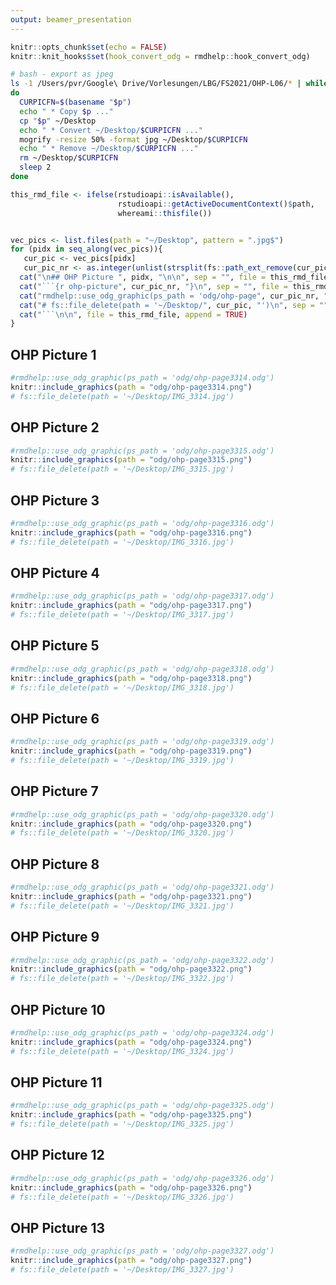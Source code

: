 ```yaml
---
output: beamer_presentation
---
```


```r
knitr::opts_chunk$set(echo = FALSE)
knitr::knit_hooks$set(hook_convert_odg = rmdhelp::hook_convert_odg)
```

```bash
# bash - export as jpeg
ls -1 /Users/pvr/Google\ Drive/Vorlesungen/LBG/FS2021/OHP-L06/* | while read p
do
  CURPICFN=$(basename "$p")
  echo " * Copy $p ..."
  cp "$p" ~/Desktop
  echo " * Convert ~/Desktop/$CURPICFN ..."
  mogrify -resize 50% -format jpg ~/Desktop/$CURPICFN
  echo " * Remove ~/Desktop/$CURPICFN ..."
  rm ~/Desktop/$CURPICFN
  sleep 2
done

```


```r
this_rmd_file <- ifelse(rstudioapi::isAvailable(),
                        rstudioapi::getActiveDocumentContext()$path,
                        whereami::thisfile())


vec_pics <- list.files(path = "~/Desktop", pattern = ".jpg$")
for (pidx in seq_along(vec_pics)){
   cur_pic <- vec_pics[pidx]
   cur_pic_nr <- as.integer(unlist(strsplit(fs::path_ext_remove(cur_pic), "_"))[2])
  cat("\n## OHP Picture ", pidx, "\n\n", sep = "", file = this_rmd_file, append = TRUE)
  cat("```{r ohp-picture", cur_pic_nr, "}\n", sep = "", file = this_rmd_file, append = TRUE)
  cat("rmdhelp::use_odg_graphic(ps_path = 'odg/ohp-page", cur_pic_nr, ".odg')\n", sep = "", file = this_rmd_file, append = TRUE)
  cat("# fs::file_delete(path = '~/Desktop/", cur_pic, "')\n", sep = "", file = this_rmd_file, append = TRUE)
  cat("```\n\n", file = this_rmd_file, append = TRUE)
}
```


## OHP Picture 1

```r
#rmdhelp::use_odg_graphic(ps_path = 'odg/ohp-page3314.odg')
knitr::include_graphics(path = "odg/ohp-page3314.png")
# fs::file_delete(path = '~/Desktop/IMG_3314.jpg')
```


## OHP Picture 2

```r
#rmdhelp::use_odg_graphic(ps_path = 'odg/ohp-page3315.odg')
knitr::include_graphics(path = "odg/ohp-page3315.png")
# fs::file_delete(path = '~/Desktop/IMG_3315.jpg')
```


## OHP Picture 3

```r
#rmdhelp::use_odg_graphic(ps_path = 'odg/ohp-page3316.odg')
knitr::include_graphics(path = "odg/ohp-page3316.png")
# fs::file_delete(path = '~/Desktop/IMG_3316.jpg')
```


## OHP Picture 4

```r
#rmdhelp::use_odg_graphic(ps_path = 'odg/ohp-page3317.odg')
knitr::include_graphics(path = "odg/ohp-page3317.png")
# fs::file_delete(path = '~/Desktop/IMG_3317.jpg')
```


## OHP Picture 5

```r
#rmdhelp::use_odg_graphic(ps_path = 'odg/ohp-page3318.odg')
knitr::include_graphics(path = "odg/ohp-page3318.png")
# fs::file_delete(path = '~/Desktop/IMG_3318.jpg')
```


## OHP Picture 6

```r
#rmdhelp::use_odg_graphic(ps_path = 'odg/ohp-page3319.odg')
knitr::include_graphics(path = "odg/ohp-page3319.png")
# fs::file_delete(path = '~/Desktop/IMG_3319.jpg')
```


## OHP Picture 7

```r
#rmdhelp::use_odg_graphic(ps_path = 'odg/ohp-page3320.odg')
knitr::include_graphics(path = "odg/ohp-page3320.png")
# fs::file_delete(path = '~/Desktop/IMG_3320.jpg')
```


## OHP Picture 8

```r
#rmdhelp::use_odg_graphic(ps_path = 'odg/ohp-page3321.odg')
knitr::include_graphics(path = "odg/ohp-page3321.png")
# fs::file_delete(path = '~/Desktop/IMG_3321.jpg')
```


## OHP Picture 9

```r
#rmdhelp::use_odg_graphic(ps_path = 'odg/ohp-page3322.odg')
knitr::include_graphics(path = "odg/ohp-page3322.png")
# fs::file_delete(path = '~/Desktop/IMG_3322.jpg')
```


## OHP Picture 10

```r
#rmdhelp::use_odg_graphic(ps_path = 'odg/ohp-page3324.odg')
knitr::include_graphics(path = "odg/ohp-page3324.png")
# fs::file_delete(path = '~/Desktop/IMG_3324.jpg')
```


## OHP Picture 11

```r
#rmdhelp::use_odg_graphic(ps_path = 'odg/ohp-page3325.odg')
knitr::include_graphics(path = "odg/ohp-page3325.png")
# fs::file_delete(path = '~/Desktop/IMG_3325.jpg')
```


## OHP Picture 12

```r
#rmdhelp::use_odg_graphic(ps_path = 'odg/ohp-page3326.odg')
knitr::include_graphics(path = "odg/ohp-page3326.png")
# fs::file_delete(path = '~/Desktop/IMG_3326.jpg')
```


## OHP Picture 13

```r
#rmdhelp::use_odg_graphic(ps_path = 'odg/ohp-page3327.odg')
knitr::include_graphics(path = "odg/ohp-page3327.png")
# fs::file_delete(path = '~/Desktop/IMG_3327.jpg')
```
             
